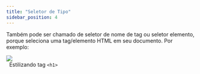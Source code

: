 ```yaml
---
title: "Seletor de Tipo"
sidebar_position: 4
---
```


Também pode ser chamado de seletor de nome de tag ou seletor elemento, porque seleciona uma tag/elemento HTML em seu documento. Por exemplo:

![](../assets/image19.png)  
&nbsp;
Estilizando tag `<h1>`
&nbsp;
